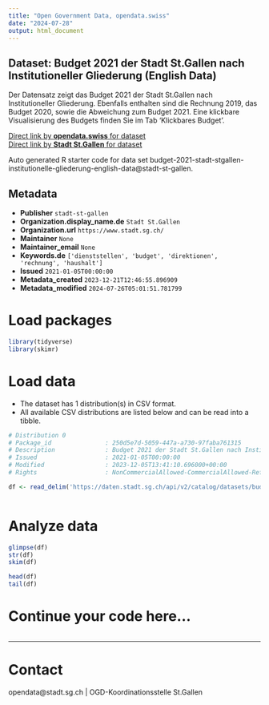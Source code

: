 ```yaml
---
title: "Open Government Data, opendata.swiss"
date: "2024-07-28"
output: html_document
---
```


## Dataset: Budget 2021 der Stadt St.Gallen nach Institutioneller Gliederung (English Data)

Der Datensatz zeigt das Budget 2021 der Stadt St.Gallen nach Institutioneller Gliederung. Ebenfalls enthalten sind die Rechnung 2019, das Budget 2020, sowie die Abweichung zum Budget 2021. Eine klickbare Visualisierung des Budgets finden Sie im Tab 'Klickbares Budget'.

[Direct link by **opendata.swiss** for dataset](https://opendata.swiss/de/dataset/budget-2021-der-stadt-st-gallen-nach-institutioneller-gliederung-english-data)<br>
[Direct link by **Stadt St.Gallen** for dataset](https://daten.stadt.sg.ch/explore/dataset/budget-2021-stadt-stgallen-institutionelle-gliederung-english-data/)

Auto generated R starter code for data set budget-2021-stadt-stgallen-institutionelle-gliederung-english-data@stadt-st-gallen.

## Metadata

- **Publisher** `stadt-st-gallen`
- **Organization.display_name.de** `Stadt St.Gallen`
- **Organization.url** `https://www.stadt.sg.ch/`
- **Maintainer** `None`
- **Maintainer_email** `None`
- **Keywords.de** `['dienststellen', 'budget', 'direktionen', 'rechnung', 'haushalt']`
- **Issued** `2021-01-05T00:00:00`
- **Metadata_created** `2023-12-21T12:46:55.896909`
- **Metadata_modified** `2024-07-26T05:01:51.781799`


# Load packages

```r

library(tidyverse)
library(skimr)

```

# Load data

-   The dataset has 1 distribution(s) in CSV format.
-   All available CSV distributions are listed below and can be read into a tibble.

```r

# Distribution 0
# Package_id               : 250d5e7d-5059-447a-a730-97faba761315
# Description              : Budget 2021 der Stadt St.Gallen nach Institutioneller Gliederung (English Data) (csv)
# Issued                   : 2021-01-05T00:00:00
# Modified                 : 2023-12-05T13:41:10.696000+00:00
# Rights                   : NonCommercialAllowed-CommercialAllowed-ReferenceRequired

df <- read_delim('https://daten.stadt.sg.ch/api/v2/catalog/datasets/budget-2021-stadt-stgallen-institutionelle-gliederung-english-data/exports/csv')



```

# Analyze data

```r

glimpse(df)
str(df)
skim(df)

head(df)
tail(df)

```

# Continue your code here...

```r

```

------------------------------------------------------------------------

# Contact

opendata@stadt.sg.ch | OGD-Koordinationsstelle St.Gallen
